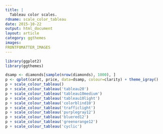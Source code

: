 ```yaml
---
title: |
  Tableau color scales.
rdname: scale_color_tableau
date: 2015-10-22
output: html_document
layout: article
category: ggthemes
images:
FRONTFOMATTER_IMAGES
---
```


```r
library(ggplot2)
library(ggthemes)
```

```r
dsamp <- diamonds[sample(nrow(diamonds), 1000), ]
p <- qplot(carat, price, data=dsamp, colour=clarity) + theme_igray()
p + scale_colour_tableau()
p + scale_colour_tableau('tableau20')
p + scale_colour_tableau('tableau10medium')
p + scale_colour_tableau('tableau10light')
p + scale_colour_tableau('colorblind10')
p + scale_colour_tableau('trafficlight')
p + scale_colour_tableau('purplegray12')
p + scale_colour_tableau('bluered12')
p + scale_colour_tableau('greenorange12')
p + scale_colour_tableau('cyclic')



```